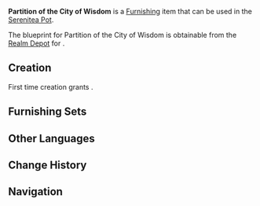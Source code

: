 {{Furnishing Infobox
|id             = 371244
|image          = Item Partition of the City of Wisdom.png
|category       = Courtyard
|subcategory    = Courtyard Wall
|quality        = 3
|adeptal_energy = 60
|load           = 160
|reduced_load   = 118
|description    = A curved gate that may be found in [[Sumeru]], within many important locations of the [[Citadel of Regzar]] in particular. It is said that apart from the double eaves that can block both falling branches and mountain stones, the gate's dimensions themselves are the result of careful calculation — allowing only one [[Sumpter Beast]] bearing heavy cargo to pass through at a time, thus allowing for those coming in and out to be checked. However, it has conversely also been the case in the past that a particularly large Sumpter Beast might become stuck in these doors...
|mention        = 
|blueprint      = Realm Depot
|source1        = 
}}
'''Partition of the City of Wisdom''' is a [[Furnishing]] item that can be used in the [[Serenitea Pot]].

The blueprint for Partition of the City of Wisdom is obtainable from the [[Realm Depot]] for {{Item|Realm Currency|24|x=160}}.

==Creation==
First time creation grants {{Item|Trust|24|x=60}}.
{{Recipe
|type = Creation
|time = 14h
|Iron Chunk = 4
|Yellow Dye = 4
|Blue Dye = 4
|sort = Iron Chunk;Yellow Dye;Blue Dye
}}

==Furnishing Sets==
{{Craft Usage}}

==Other Languages==
{{Other Languages
|en      = Partition of the City of Wisdom
|zhs     = 「智慧之城的青屏」
|zhs_rm  = "Zhìhuì zhī Chéng de Qīngpíng"
|zht     = 「智慧之城的青屏」
|zht_rm  = "Zhìhuì zhī Chéng de Qīngpíng"
|zh_tl   = 
|ja      = 「知恵の都の蒼い塀」
|ja_rm   = "Chie no Miyako no Aoi Hei"
|ja_tl   = "Green Wall of the Capital of Wisdom"
|ko      = 「지혜의 성의 푸른 막」
|ko_rm   = "Jihye-ui Seong-ui Pureun Mak"
|ko_tl   = "Blue Film of the City of Wisdom"
|es      = Puerta esmeralda de la ciudad de la sabiduría
|es_tl   = Emerald Gate of the City of Wisdom
|fr      = «&nbsp;Partition de la cité de la sagesse&nbsp;»
|fr_tl   = "Partition of the City of Wisdom"
|ru      = Ширма города мудрости
|ru_tl   = Partition of the City of Wisdom
|th      = "ฉากกั้นมรกตของเมืองแห่งปัญญา"
|th_rm   = 
|th_tl   = 
|vi      = Màn Xanh Của Thành Phố Trí Tuệ
|vi_tl   = 
|de      = „Paravent der Stadt der Weisheit“
|de_tl   = 
|id      = "Partisi Kota Kebijaksanaan"
|id_tl   = "Partition of the City of Wisdom"
|pt      = Portão da Cidade da Sabedoria
|pt_tl   = 
|tr      = Bilgelik Şehri Duvarı
|tr_tl   = 
|it      = Partizione della Città della Saggezza
|it_tl   = Partition of the City of Wisdom
}}

==Change History==
{{Change History|3.5}}

==Navigation==
{{Furnishing Navbox|exterior}}
